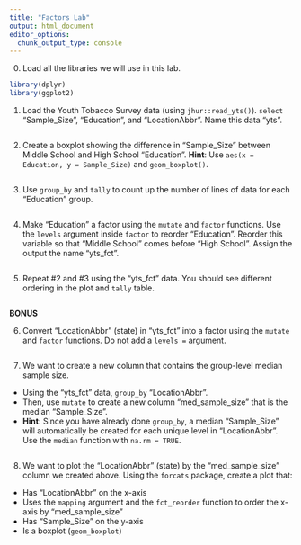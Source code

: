```yaml
---
title: "Factors Lab"
output: html_document
editor_options: 
  chunk_output_type: console
---
```


0. Load all the libraries we will use in this lab. 

```r
library(dplyr)
library(ggplot2)
```

1. Load the Youth Tobacco Survey data (using `jhur::read_yts()`). `select` "Sample_Size",  "Education", and "LocationAbbr". Name this data "yts". 

```r

```

2. Create a boxplot showing the difference in "Sample_Size" between Middle School and High School "Education". **Hint**: Use `aes(x = Education, y = Sample_Size)` and `geom_boxplot()`.

```r

```

3. Use `group_by` and `tally` to count up the number of lines of data for each "Education" group.

```r

```

4. Make "Education" a factor using the `mutate` and `factor` functions. Use the `levels` argument inside `factor` to reorder "Education". Reorder this variable so that "Middle School" comes before "High School". Assign the output the name "yts_fct".

```r

```

5. Repeat #2 and #3 using the "yts_fct" data. You should see different ordering in the plot and `tally` table.

```r

```

**BONUS**

6. Convert "LocationAbbr" (state) in "yts_fct" into a factor using the `mutate` and `factor` functions. Do not add a `levels =` argument.

```r

```

7. We want to create a new column that contains the group-level median sample size. 

- Using the "yts_fct" data, `group_by` "LocationAbbr". 
- Then, use `mutate` to create a new column "med_sample_size" that is the median "Sample_Size". 
- **Hint**: Since you have already done `group_by`, a median "Sample_Size" will automatically be created for each unique level in "LocationAbbr". Use the `median` function with `na.rm = TRUE`.

```r

```

8. We want to plot the "LocationAbbr" (state) by the "med_sample_size" column we created above. Using the `forcats` package, create a plot that:

- Has "LocationAbbr" on the x-axis
- Uses the `mapping` argument and the `fct_reorder` function to order the x-axis by "med_sample_size"
- Has "Sample_Size" on the y-axis
- Is a boxplot (`geom_boxplot`)

```r

```
